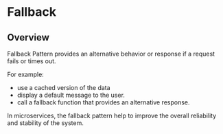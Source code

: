 # Fallback

## Overview

Fallback Pattern provides an alternative behavior or response if a request fails or times out.

For example:
- use a cached version of the data
- display a default message to the user.
- call a fallback function that provides an alternative response.

In microservices, the fallback pattern help to improve the overall reliability and stability of the system.
